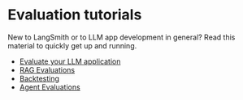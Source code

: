 # Evaluation tutorials

New to LangSmith or to LLM app development in general? Read this material to quickly get up and running.

- [Evaluate your LLM application](./tutorials/evaluation)
- [RAG Evaluations](./tutorials/rag)
- [Backtesting](./tutorials/backtesting)
- [Agent Evaluations](./tutorials/agents)
